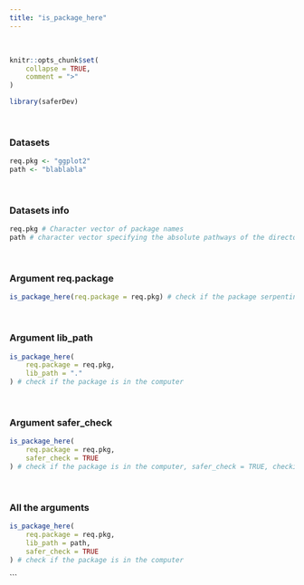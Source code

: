 ---
title: "is_package_here"
---
<br>

```{r, include = FALSE}
knitr::opts_chunk$set(
    collapse = TRUE,
    comment = ">"
)
```

```{r setup}
library(saferDev)
```
<br>

### Datasets
```{r}
req.pkg <- "ggplot2"
path <- "blablabla"
```
<br>

### Datasets info
```{r}
req.pkg # Character vector of package names
path # character vector specifying the absolute pathways of the directories, this lib_path will return an error
```
<br>

### Argument req.package
```{r, echo = TRUE, error = TRUE}
is_package_here(req.package = req.pkg) # check if the package serpentine is in the computer
```
<br>

### Argument lib_path
```{r, echo = TRUE, error = TRUE}
is_package_here(
    req.package = req.pkg,
    lib_path = "."
) # check if the package is in the computer
```
<br>

### Argument safer_check
```{r, echo = TRUE, error = TRUE}
is_package_here(
    req.package = req.pkg,
    safer_check = TRUE
) # check if the package is in the computer, safer_check = TRUE, checkings are performed before main code running 
```
<br>

### All the arguments
```{r, echo = TRUE, error = TRUE}
is_package_here(
    req.package = req.pkg,
    lib_path = path,
    safer_check = TRUE
) # check if the package is in the computer
```
```